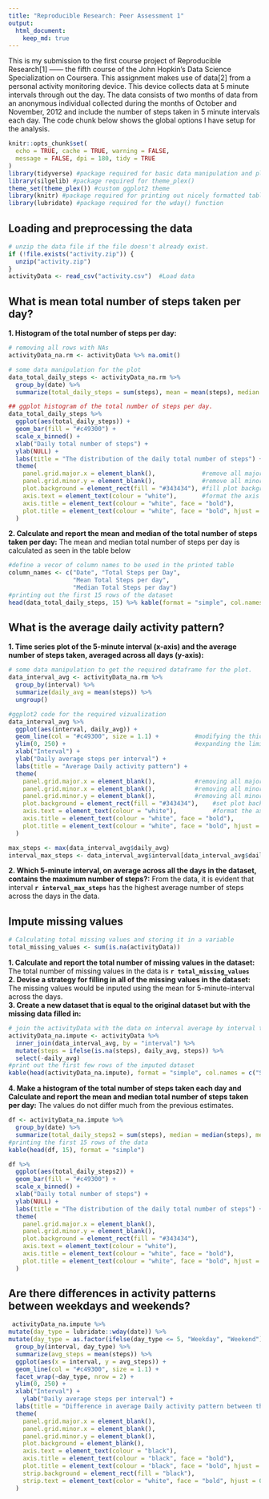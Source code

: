```yaml
---
title: "Reproducible Research: Peer Assessment 1"
output: 
  html_document:
    keep_md: true
---
```

This is my submission to the first course project of Reproducible Research[1] —— the fifth course of the John Hopkin's Data Science Specialization on Coursera. This assignment makes use of data[2] from a personal activity monitoring device. This device collects data at 5 minute intervals through out the day. The data consists of two months of data from an anonymous individual collected during the months of October and November, 2012 and include the number of steps taken in 5 minute intervals each day. The code chunk below shows the global options I have setup for the analysis.

```r
knitr::opts_chunk$set(
  echo = TRUE, cache = TRUE, warning = FALSE,
  message = FALSE, dpi = 180, tidy = TRUE
)
library(tidyverse) #package required for basic data manipulation and plotting
library(silgelib) #package required for theme_plex()
theme_set(theme_plex()) #custom ggplot2 theme
library(knitr) #package required for printing out nicely formatted tables.
library(lubridate) #package required for the wday() function
```

## Loading and preprocessing the data
```r
# unzip the data file if the file doesn't already exist.
if (!file.exists("activity.zip")) {
  unzip("activity.zip")
}
activityData <- read_csv("activity.csv")  #Load data
```

## What is mean total number of steps taken per day?
**1. Histogram of the total number of steps per day:** 
```r
# removing all rows with NAs
activityData_na.rm <- activityData %>% na.omit()

# some data manipulation for the plot
data_total_daily_steps <- activityData_na.rm %>%
  group_by(date) %>%
  summarize(total_daily_steps = sum(steps), mean = mean(steps), median = median(steps))

## ggplot histogram of the total number of steps per day.
data_total_daily_steps %>%
  ggplot(aes(total_daily_steps)) +
  geom_bar(fill = "#c49300") +
  scale_x_binned() +
  xlab("Daily total number of steps") +
  ylab(NULL) +
  labs(title = "The distribution of the daily total number of steps") +
  theme(
    panel.grid.major.x = element_blank(),             #remove all major gridlines in the x direction
    panel.grid.minor.y = element_blank(),             #remove all minor gridlines in the y direction
    plot.background = element_rect(fill = "#343434"), #fill plot background with custom shade of grey
    axis.text = element_text(colour = "white"),       #format the axis text in the x and y axes.
    axis.title = element_text(colour = "white", face = "bold"),                #format the axis title
    plot.title = element_text(colour = "white", face = "bold", hjust = 0.5)    #format the plot title
  )

```


**2.  Calculate and report the mean and median of the total number of steps taken per day:** The mean and median total number of steps per day is calculated as seen in the table below
```r
#define a vecor of column names to be used in the printed table
column_names <- c("Date", "Total Steps per Day", 
                  "Mean Total Steps per day",
                  "Median Total Steps per day")
#printing out the first 15 rows of the dataset
head(data_total_daily_steps, 15) %>% kable(format = "simple", col.names = column_names)
```



## What is the average daily activity pattern?
**1. Time series plot of the 5-minute interval (x-axis) and the average number of steps taken, averaged across all days (y-axis):** 
```r
# some data manipulation to get the required dataframe for the plot.
data_interval_avg <- activityData_na.rm %>%
  group_by(interval) %>%
  summarize(daily_avg = mean(steps)) %>%
  ungroup()

#ggplot2 code for the required vizualization
data_interval_avg %>%
  ggplot(aes(interval, daily_avg)) +
  geom_line(col = "#c49300", size = 1.1) +          #modifying the thickness of the line and the color
  ylim(0, 250) +                                    #expanding the limits of the y axis to 250
  xlab("Interval") +                                
  ylab("Daily average steps per interval") +
  labs(title = "Average Daily activity pattern") +
  theme(
    panel.grid.major.x = element_blank(),           #removing all major gridlines in the x direction
    panel.grid.minor.x = element_blank(),           #removing all minor gridlines in the x direction
    panel.grid.minor.y = element_blank(),           #removing all minor gridlines in the y direction
    plot.background = element_rect(fill = "#343434"),    #set plot background to a custom grey color
    axis.text = element_text(colour = "white"),          #format the axis texts in the x and y axes
    axis.title = element_text(colour = "white", face = "bold"),               #format the axis text
    plot.title = element_text(colour = "white", face = "bold", hjust = 0.5) #format the plot title text
  ) 

max_steps <- max(data_interval_avg$daily_avg)
interval_max_steps <- data_interval_avg$interval[data_interval_avg$daily_avg == max_steps]
```
**2. Which 5-minute interval, on average across all the days in the dataset, contains the maximum number of steps?:** From the data, it is evident that interval **`r interval_max_steps`** has the highest average number of steps across the days in the data.

## Impute missing values

```r
# Calculating total missing values and storing it in a variable
total_missing_values <- sum(is.na(activityData))
```
**1. Calculate and report the total number of missing values in the dataset:** The total number of missing values in the data is **`r total_missing_values`**  
**2. Devise a strategy for filling in all of the missing values in the dataset:** The missing values would be inputed using the mean for 5-minute-interval across the days.  
**3. Create a new dataset that is equal to the original dataset but with the missing data filled in:**  

```r
# join the activityData with the data on interval average by interval to compute missing values
activityData_na.impute <- activityData %>%
  inner_join(data_interval_avg, by = "interval") %>%
  mutate(steps = ifelse(is.na(steps), daily_avg, steps)) %>%
  select(-daily_avg)
#print out the first few rows of the imputed dataset
kable(head(activityData_na.impute), format = "simple", col.names = c("Steps", "Date", "Interval"))
```

**4. Make a histogram of the total number of steps taken each day and Calculate and report the mean and median total number of steps taken per day:** The values do not differ much from the previous estimates. 
```r
df <- activityData_na.impute %>%
  group_by(date) %>% 
  summarize(total_daily_steps2 = sum(steps), median = median(steps), mean = mean(steps))
#printing the first 15 rows of the data
kable(head(df, 15), format = "simple")

df %>% 
  ggplot(aes(total_daily_steps2)) +
  geom_bar(fill = "#c49300") +
  scale_x_binned() +
  xlab("Daily total number of steps") +
  ylab(NULL) +
  labs(title = "The distribution of the daily total number of steps") +
  theme(
    panel.grid.major.x = element_blank(),
    panel.grid.minor.y = element_blank(),
    plot.background = element_rect(fill = "#343434"),
    axis.text = element_text(colour = "white"),
    axis.title = element_text(colour = "white", face = "bold"),
    plot.title = element_text(colour = "white", face = "bold", hjust = 0.5)
  )

```

## Are there differences in activity patterns between weekdays and weekends?
```r
 activityData_na.impute %>% 
mutate(day_type = lubridate::wday(date)) %>% 
mutate(day_type = as.factor(ifelse(day_type <= 5, "Weekday", "Weekend")))  %>% 
  group_by(interval, day_type) %>% 
  summarize(avg_steps = mean(steps)) %>% 
  ggplot(aes(x = interval, y = avg_steps)) +
  geom_line(col = "#c49300", size = 1.1) +
  facet_wrap(~day_type, nrow = 2) +
  ylim(0, 250) +
  xlab("Interval") +
    ylab("Daily average steps per interval") +
  labs(title = "Difference in average Daily activity pattern between the weekends and weekdays") +
  theme(
    panel.grid.major.x = element_blank(),
    panel.grid.minor.x = element_blank(),
    panel.grid.minor.y = element_blank(),
    plot.background = element_blank(),
    axis.text = element_text(colour = "black"),
    axis.title = element_text(colour = "black", face = "bold"),
    plot.title = element_text(colour = "black", face = "bold", hjust = "1", size = 13),
    strip.background = element_rect(fill = "black"),
    strip.text = element_text(color = "white", face = "bold", hjust = 0.5)
  )
  
```

